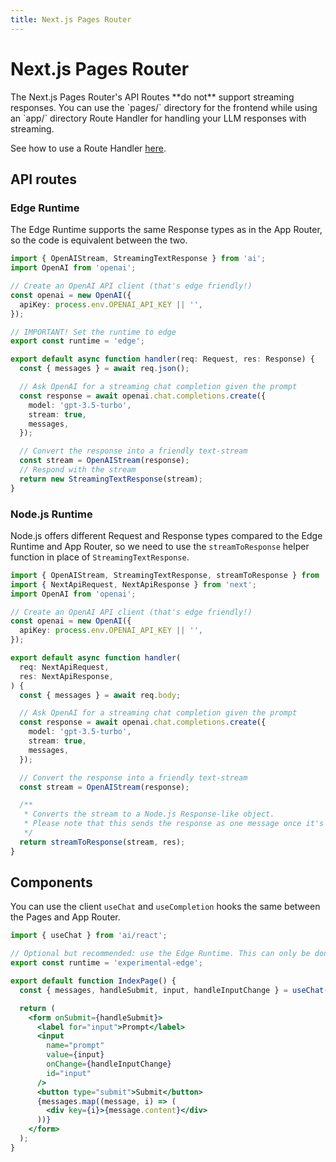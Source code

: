 ```yaml
---
title: Next.js Pages Router
---
```



# Next.js Pages Router

<Callout>
  The Next.js Pages Router's API Routes **do not** support streaming responses.
  You can use the `pages/` directory for the frontend while using an `app/`
  directory Route Handler for handling your LLM responses with streaming.

See how to use a Route Handler [here](https://ai-sdk.khulnasoft.com/docs/guides/frameworks/nextjs-app#route-handlers).

</Callout>

## API routes

### Edge Runtime

The Edge Runtime supports the same Response types as in the App Router, so the code is equivalent between the two.

```typescript
import { OpenAIStream, StreamingTextResponse } from 'ai';
import OpenAI from 'openai';

// Create an OpenAI API client (that's edge friendly!)
const openai = new OpenAI({
  apiKey: process.env.OPENAI_API_KEY || '',
});

// IMPORTANT! Set the runtime to edge
export const runtime = 'edge';

export default async function handler(req: Request, res: Response) {
  const { messages } = await req.json();

  // Ask OpenAI for a streaming chat completion given the prompt
  const response = await openai.chat.completions.create({
    model: 'gpt-3.5-turbo',
    stream: true,
    messages,
  });

  // Convert the response into a friendly text-stream
  const stream = OpenAIStream(response);
  // Respond with the stream
  return new StreamingTextResponse(stream);
}
```

### Node.js Runtime

Node.js offers different Request and Response types compared to the Edge Runtime and App Router, so we need to use the `streamToResponse` helper function
in place of `StreamingTextResponse`.

```typescript
import { OpenAIStream, StreamingTextResponse, streamToResponse } from 'ai';
import { NextApiRequest, NextApiResponse } from 'next';
import OpenAI from 'openai';

// Create an OpenAI API client (that's edge friendly!)
const openai = new OpenAI({
  apiKey: process.env.OPENAI_API_KEY || '',
});

export default async function handler(
  req: NextApiRequest,
  res: NextApiResponse,
) {
  const { messages } = await req.body;

  // Ask OpenAI for a streaming chat completion given the prompt
  const response = await openai.chat.completions.create({
    model: 'gpt-3.5-turbo',
    stream: true,
    messages,
  });

  // Convert the response into a friendly text-stream
  const stream = OpenAIStream(response);

  /**
   * Converts the stream to a Node.js Response-like object.
   * Please note that this sends the response as one message once it's done.
   */
  return streamToResponse(stream, res);
}
```

## Components

You can use the client `useChat` and `useCompletion` hooks the same between the Pages and App Router.

```jsx
import { useChat } from 'ai/react';

// Optional but recommended: use the Edge Runtime. This can only be done at the page level, not inside nested components.
export const runtime = 'experimental-edge';

export default function IndexPage() {
  const { messages, handleSubmit, input, handleInputChange } = useChat();

  return (
    <form onSubmit={handleSubmit}>
      <label for="input">Prompt</label>
      <input
        name="prompt"
        value={input}
        onChange={handleInputChange}
        id="input"
      />
      <button type="submit">Submit</button>
      {messages.map((message, i) => (
        <div key={i}>{message.content}</div>
      ))}
    </form>
  );
}
```

